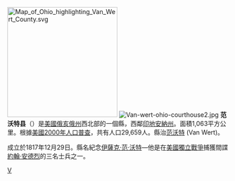 {{noteTA
|T=zh-hans:范沃特县 (俄亥俄州);zh-hk:范沃特縣 (俄亥俄州);zh-tw:范沃特郡 (俄亥俄州);
|1=zh-hans:县;zh-hk:縣;zh-tw:郡;
}}
[[File:Map_of_Ohio_highlighting_Van_Wert_County.svg|250px]]
[[File:Van-wert-ohio-courthouse2.jpg|thumb]]
'''范沃特县'''（{{lang-en|Van Wert County}}）是[[美國|美國]][[俄亥俄州|俄亥俄州]]西北部的一個縣，西鄰[[印地安納州|印地安納州]]。面積1,063平方公里。根據[[美國2000年人口普查|美國2000年人口普查]]，共有人口29,659人。縣治[[范沃特_(俄亥俄州)|范沃特]] (Van Wert)。

成立於1817年12月29日。縣名紀念[[伊薩克·范·沃特|伊薩克·范·沃特]]—他是在[[美國獨立戰爭|美國獨立戰爭]]捕獲間諜[[約翰·安德烈|約翰·安德烈]]的三名士兵之一。
{{Authority control}}
{{ohio-stub}}

[[Category:俄亥俄州行政區劃|V]]